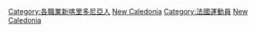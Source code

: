 [[Category:各職業新喀里多尼亞人|Category:各職業新喀里多尼亞人]]
[[Category:各國運動員|New Caledonia]]
[[Category:法國運動員|Category:法國運動員]]
[[Category:大洋洲運動員|New Caledonia]]